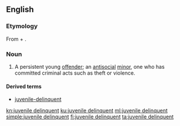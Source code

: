 ==English==

===Etymology===
From {{m|en|juvenile}} + {{m|en|delinquent}}.

===Noun===
{{en-noun|head=[[juvenile]] [[delinquent]]}}

# {{context|legal|lang=en}} A persistent young [[offender]]; an [[antisocial]] [[minor]], one who has committed criminal acts such as theft or violence.

====Derived terms====
* [[juvenile-delinquent]]

[[kn:juvenile delinquent]]
[[ku:juvenile delinquent]]
[[ml:juvenile delinquent]]
[[simple:juvenile delinquent]]
[[fi:juvenile delinquent]]
[[ta:juvenile delinquent]]
